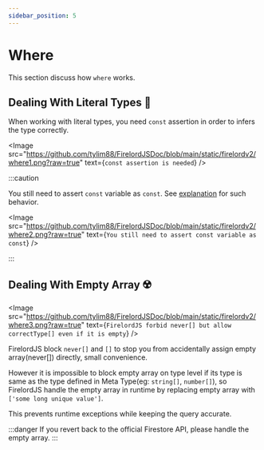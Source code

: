 ```yaml
---
sidebar_position: 5
---
```


# Where

This section discuss how `where` works.


## Dealing With Literal Types 🐧

When working with literal types, you need `const` assertion in order to infers the type correctly.

<Image
	src="https://github.com/tylim88/FirelordJSDoc/blob/main/static/firelordv2/where1.png?raw=true"
	text={`const assertion is needed`}
/>

:::caution

You still need to assert `const` variable as `const`. See [explanation](https://stackoverflow.com/questions/73307386/typescript-const-a-a-is-not-equal-to-const-a-a-as-const-and-const-aa) for such behavior.

<Image
	src="https://github.com/tylim88/FirelordJSDoc/blob/main/static/firelordv2/where2.png?raw=true"
	text={`You still need to assert const variable as const`}
/>

:::

## Dealing With Empty Array ☢️

<Image
	src="https://github.com/tylim88/FirelordJSDoc/blob/main/static/firelordv2/where3.png?raw=true"
	text={`FirelordJS forbid never[] but allow correctType[] even if it is empty`}
/>

FirelordJS block `never[]` and `[]` to stop you from accidentally assign empty array(never[]) directly, small convenience.

However it is impossible to block empty array on type level if its type is same as the type defined in Meta Type(eg: `string[]`, `number[]`), so FirelordJS handle the empty array in runtime by replacing empty array with `['some long unique value']`.

This prevents runtime exceptions while keeping the query accurate.

:::danger
If you revert back to the official Firestore API, please handle the empty array.
:::
